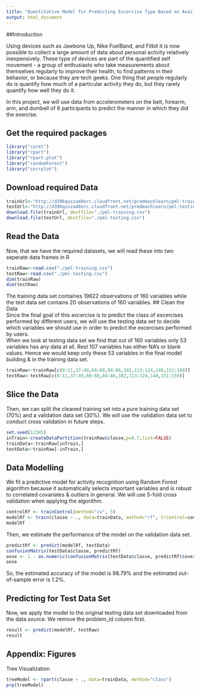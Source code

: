 ```yaml
---
title: "Quantitative Model for Predicting Excercise Type Based on Available Data"
output: html_document
---
```

##Introduction    

Using devices such as Jawbone Up, Nike FuelBand, and Fitbit it is now possible to collect a large amount of data about personal activity relatively inexpensively. These type of devices are part of the quantified self movement - a group of enthusiasts who take measurements about themselves regularly to improve their health, to find patterns in their behavior, or because they are tech geeks. One thing that people regularly do is quantify how much of a particular activity they do, but they rarely quantify how well they do it.

In this project, we will use data from accelerometers on the belt, forearm, arm, and dumbell of 6 participants to predict the manner in which they did the exercise.  

## Get the required packages  
```r
library("caret")
library("rpart")
library("rpart.plot")
library("randomForest")
library("corrplot")
```

## Download required Data  
```r
trainUrl<-"http://d396qusza40orc.cloudfront.net/predmachlearn/pml-training.csv"
testUrl<-"http://d396qusza40orc.cloudfront.net/predmachlearn/pml-testing.csv"
download.file(trainUrl, destfile="./pml-training.csv")
download.file(testUrl, destfile="./pml-testing.csv")
```
## Read the Data  
Now, that we have the required datasets, we will read these into two seperate data frames in R  
```r
trainRaw<-read.csv("./pml-training.csv")
testRaw<-read.csv("./pml-testing.csv")
dim(trainRaw)
dim(testRaw)
```  
The training data set containes 19622 observations of 160 variables while the test data set contains 20 observations of 160 variables. 
## Clean the Data  
Since the final goal of this excercise is to predict the class of excercises performed by different users, we will use the testing data set to decide which variables we should use in order to predict the excercises performed by users.  
When we look at testing data set we find that out of 160 variables only 53 variables has any data at all. Rest 107 variables has either NA's or blank values. Hence we would keep only these 53 variables in the final model building & in the training data set.  
```r
trainRaw<-trainRaw[c(8:11,37:49,60:68,84:86,102,113:124,140,151:160)]
testRaw<-testRaw[c(8:11,37:49,60:68,84:86,102,113:124,140,151:159)]
```  
## Slice the Data  
Then, we can split the cleaned training set into a pure training data set (70%) and a validation data set (30%). We will use the validation data set to conduct cross validation in future steps.  
```r
set.seed(12345)
inTrain<-createDataPartition(trainRaw$classe,p=0.7,list=FALSE)
trainData<-trainRaw[inTrain,]
testData<-trainRaw[-inTrain,]
```  
## Data Modelling  
We fit a predictive model for activity recognition using Random Forest algorithm because it automatically selects important variables and is robust to correlated covariates & outliers in general. We will use 5-fold cross validation when applying the algorithm.  
```r
controlRf <- trainControl(method="cv", 5)
modelRf <- train(classe ~ ., data=trainData, method="rf", trControl=controlRf, ntree=250)
modelRf
```  
Then, we estimate the performance of the model on the validation data set.  
```r
predictRf <- predict(modelRf, testData)
confusionMatrix(testData$classe, predictRf)
oose <- 1 - as.numeric(confusionMatrix(testData$classe, predictRf)$overall[1])
oose
```   
So, the estimated accuracy of the model is 98.79% and the estimated out-of-sample error is 1.2%.  

## Predicting for Test Data Set  
Now, we apply the model to the original testing data set downloaded from the data source. We remove the problem_id column first.  
```r
result <- predict(modelRf, testRaw)
result
```    

## Appendix: Figures  
Tree Visualization  
```r
treeModel <- rpart(classe ~ ., data=trainData, method="class")
prp(treeModel)
```




